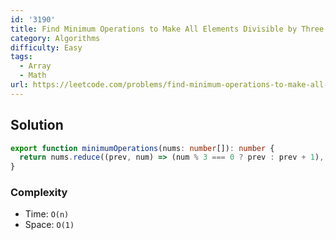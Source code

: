 ```yaml
---
id: '3190'
title: Find Minimum Operations to Make All Elements Divisible by Three
category: Algorithms
difficulty: Easy
tags:
  - Array
  - Math
url: https://leetcode.com/problems/find-minimum-operations-to-make-all-elements-divisible-by-three
---
```


## Solution

```typescript showLineNumbers
export function minimumOperations(nums: number[]): number {
  return nums.reduce((prev, num) => (num % 3 === 0 ? prev : prev + 1), 0);
}
```

### Complexity

- Time: `O(n)`
- Space: `O(1)`

